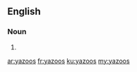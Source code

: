 ==English==

===Noun===
{{head|en|plural}}

# {{plural of|yazoo|lang=en|nocat=1}}

[[ar:yazoos]]
[[fr:yazoos]]
[[ku:yazoos]]
[[my:yazoos]]